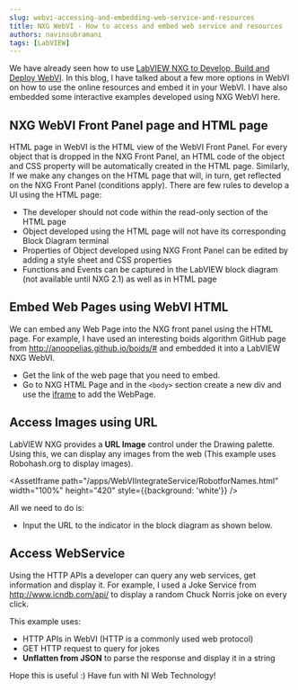 ```yaml
---
slug: webvi-accessing-and-embedding-web-service-and-resources
title: NXG WebVI - How to access and embed web service and resources
authors: navinsubramani
tags: [LabVIEW]
---
```


We have already seen how to use [LabVIEW NXG to Develop, Build and Deploy WebVI](/blog/develop-deploy-host-webvi). In this blog, I have talked about a few more options in WebVI on how to use the online resources and embed it in your WebVI. I have also embedded some interactive examples developed using NXG WebVI here.

<!-- truncate -->

## NXG WebVI Front Panel page and HTML page

HTML page in WebVI is the HTML view of the WebVI Front Panel. For every object that is dropped in the NXG Front Panel, an HTML code of the object and CSS property will be automatically created in the HTML page. Similarly, If we make any changes on the HTML page that will, in turn, get reflected on the NXG Front Panel (conditions apply). There are few rules to develop a UI using the HTML page:

- The developer should not code within the read-only section of the HTML page
- Object developed using the HTML page will not have its corresponding Block Diagram terminal
- Properties of Object developed using NXG Front Panel can be edited by adding a style sheet and CSS properties
- Functions and Events can be captured in the LabVIEW block diagram (not available until NXG 2.1) as well as in HTML page

<AssetImg path="/media/uploads/2018/07/WebVIFrontPanel-1024x109.png" alt="WebVI Front Panel" />
<AssetImg path="/media/uploads/2018/07/WebVIHTMLPage-1024x684.png" alt="WebVI HTML Page" />

## Embed Web Pages using WebVI HTML

We can embed any Web Page into the NXG front panel using the HTML page. For example, I have used an interesting boids algorithm GitHub page from <a href="http://anoopelias.github.io/boids/#" target="_blank" rel="noopener">http://anoopelias.github.io/boids/#</a> and embedded it into a LabVIEW NXG WebVI.

<AssetIframe path="/apps/WebVIIntegrateService/AnoopsBoids.html" width="100%" height="480" />

- Get the link of the web page that you need to embed.
- Go to NXG HTML Page and in the `<body>` section create a new div and use the <a href="https://www.w3schools.com/tags/tag_iframe.asp" target="_blank" rel="noopener">iframe</a> to add the WebPage.

<AssetImg path="/media/uploads/2018/07/WebVI-Iframe-1024x242.png" alt="Adding an iframe in WebVI HTML page" />

## Access Images using URL

LabVIEW NXG provides a **URL Image** control under the Drawing palette. Using this, we can display any images from the web (This example uses Robohash.org to display images).

<AssetIframe path="/apps/WebVIIntegrateService/RobotforNames.html" width="100%" height="420" style={{background: 'white'}} />

All we need to do is:

- Input the URL to the indicator in the block diagram as shown below.

<AssetImg path="/media/uploads/2018/07/URL-Image-Example-1024x685.png" alt="URL Image Example" />

## Access WebService

Using the HTTP APIs a developer can query any web services, get information and display it. For example, I used a Joke Service from <a href="http://www.icndb.com/api/" target="_blank" rel="noopener">http://www.icndb.com/api/</a> to display a random Chuck Norris joke on every click.

This example uses:

- HTTP APIs in WebVI (HTTP is a commonly used web protocol)
- GET HTTP request to query for jokes
- **Unflatten from JSON** to parse the response and display it in a string

<AssetImg path="/media/uploads/2018/07/WebVI-Web-Service-1024x792.png" alt="WebVI calling a web service" />

Hope this is useful :) Have fun with NI Web Technology!